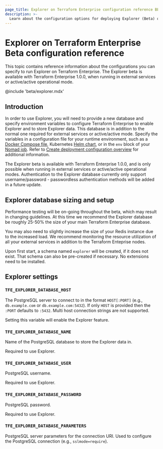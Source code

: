 ```yaml
---
page_title: Explorer on Terraform Enterprise configuration reference BETA
description: >-
  Learn about the configuration options for deploying Explorer (Beta) on Terraform Enterprise.
---
```


# Explorer on Terraform Enterprise Beta configuration reference

This topic contains reference information about the configurations you can specify to run Explorer on Terraform Enterprise. The Explorer beta is available with Terraform Enterprise 1.0.0, when running in external services or active/active operational mode. 

@include 'beta/explorer.mdx'

## Introduction

In order to use Explorer, you will need to provide a new database and specify environment variables to configure Terraform Enterprise to enable Explorer and to store Explorer data. This database is in addition to the normal one required for external services or active/active mode. Specify the variables in a configuration file for your runtime environment, such as a [Docker Compose file](https://docs.docker.com/compose/compose-file/), Kubernetes [Helm chart](https://helm.sh/), or in the `env` block of your [Nomad job](/nomad/docs/job-specification/env). Refer to [Create deployment configuration overview](/terraform/enterprise/deploy/configuration) for additional information.

The Explorer beta is available with Terraform Enterprise 1.0.0, and is only possible when running in external services or active/active operational modes. Authentication to the Explorer database currently only support username/password - passwordless authentication methods will be added in a future update.


## Explorer database sizing and setup

Performance testing will be on-going throughout the beta, which may result in changing guidelines. At this time we recommend the Explorer database be roughly 25-50% the size of your main Terraform Enterprise database. 

You may also need to slightly increase the size of your Redis instance due to the increased load. We recommend monitoring the resource utilization of all your external services in addition to the Terraform Enteprise nodes. 

Upon first start, a schema named `explorer` will be created, if it does not exist. That schema can also be pre-created if necessary. No extensions need to be installed.

## Explorer settings

### `TFE_EXPLORER_DATABASE_HOST`

The PostgreSQL server to connect to in the format `HOST[:PORT]` (e.g., `db.example.com` or `db.example.com:5432`). If only `HOST` is provided then the `:PORT` defaults to `:5432`. Multi host connection strings are not supported. 

Setting this variable will enable the Explorer feature.

### `TFE_EXPLORER_DATABASE_NAME`

Name of the PostgreSQL database to store the Explorer data in.

Required to use Explorer.

### `TFE_EXPLORER_DATABASE_USER`

PostgreSQL username.

Required to use Explorer.

### `TFE_EXPLORER_DATABASE_PASSWORD`

PostgreSQL password.

Required to use Explorer.

### `TFE_EXPLORER_DATABASE_PARAMETERS`

PostgreSQL server parameters for the connection URI. Used to configure the PostgreSQL connection (e.g., `sslmode=require`).
